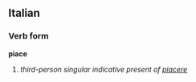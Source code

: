 ==Italian==
===Verb form===
'''piace'''

# ''third-person singular indicative present of [[piacere]]''